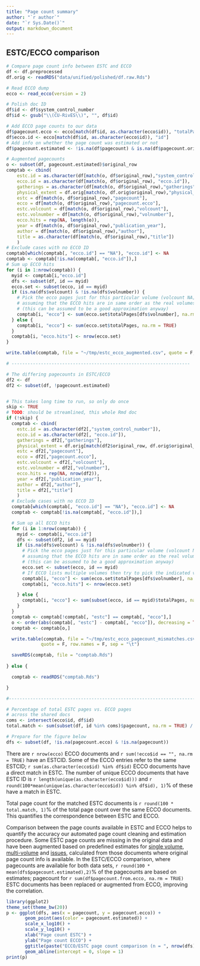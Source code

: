```yaml
---
title: "Page count summary"
author: "`r author`"
date: "`r Sys.Date()`"
output: markdown_document
---
```



## ESTC/ECCO comparison

```r
# Compare page count info between ESTC and ECCO
df <- df.preprocessed
df.orig <- readRDS("data/unified/polished/df.raw.Rds")

# Read ECCO dump
ecco <- read_ecco(version = 2)

# Polish doc ID
df$id <- df$system_control_number
df$id <- gsub("\\(CU-RivES\\)", "", df$id)

# Add ECCO page counts to our data
df$pagecount.ecco <- ecco[match(df$id, as.character(ecco$id)), "totalPages"]
df$ecco.id <- ecco[match(df$id, as.character(ecco$id)), "id"]
# Add info on whether the page count was estimated or not
df$pagecount.estimated <- !is.na(df$pagecount) & is.na(df$pagecount.orig)

# Augmented pagecounts 
o <- subset(df, pagecount.estimated)$original_row
comptab <- cbind(
	estc.id = as.character(df[match(o, df$original_row),"system_control_number"]),
	ecco.id = as.character(df[match(o, df$original_row), "ecco.id"]),	
	gatherings = as.character(df[match(o, df$original_row),"gatherings"]),
	physical_extent = df.orig[match(o, df.orig$original_row),"physical_extent"],	
	estc = df[match(o, df$original_row),"pagecount"],
	ecco = df[match(o, df$original_row),"pagecount.ecco"],
	estc.volcount = df[match(o, df$original_row),"volcount"],
	estc.volnumber = df[match(o, df$original_row),"volnumber"],
	ecco.hits = rep(NA, length(o)),
	year = df[match(o, df$original_row),"publication_year"],	
	author = df[match(o, df$original_row),"author"],	
	title = as.character(df[match(o, df$original_row),"title"])
	)
# Exclude cases with no ECCO ID	
comptab[which(comptab[, "ecco.id"] == "NA"), "ecco.id"] <- NA
comptab <- comptab[!is.na(comptab[, "ecco.id"]),]	
# Sum up ECCO hits
for (i in 1:nrow(comptab)) {
  myid <- comptab[i,"ecco.id"]
  dfs <- subset(df, id == myid)
  ecco.set <- subset(ecco, id == myid)  
  if (is.na(dfs$volcount) & !is.na(dfs$volnumber)) {
    # Pick the ecco pages just for this particular volume (volcount NA; volnumber given)
    # assuming that the ECCO hits are in same order as the real volumes
    # (this can be assumed to be a good approximation anyway)
    comptab[i, "ecco"] <- sum(ecco.set$totalPages[dfs$volnumber], na.rm = TRUE)
  } else {
    comptab[i, "ecco"] <- sum(ecco.set$totalPages, na.rm = TRUE)
  }
  comptab[i, "ecco.hits"] <- nrow(ecco.set)
}

write.table(comptab, file = "~/tmp/estc_ecco_augmented.csv", quote = F, row.names = F, sep = "\t")

# -------------------------------------------------------------------

# The differing pagecounts in ESTC/ECCO
df2 <- df
df2 <- subset(df, !pagecount.estimated)


# This takes long time to run, so only do once
skip <- TRUE
# TODO: should be streamlined, this whole Rmd doc
if (!skip) {
  comptab <- cbind(
	estc.id = as.character(df2[,"system_control_number"]),
	ecco.id = as.character(df2[, "ecco.id"]),	
	gatherings = df2[,"gatherings"],
	physical_extent = df.orig[match(df2$original_row, df.orig$original_row), "physical_extent"],	
	estc = df2[,"pagecount"],
	ecco = df2[,"pagecount.ecco"],
	estc.volcount = df2[,"volcount"],
	estc.volnumber = df2[,"volnumber"],
	ecco.hits = rep(NA, nrow(df2)),	
	year = df2[,"publication_year"],	
	author = df2[,"author"],	
	title = df2[,"title"]	
	)
  # Exclude cases with no ECCO ID	
  comptab[which(comptab[, "ecco.id"] == "NA"), "ecco.id"] <- NA
  comptab <- comptab[!is.na(comptab[, "ecco.id"]),]

  # Sum up all ECCO hits
  for (i in 1:nrow(comptab)) {
    myid <- comptab[i,"ecco.id"]
    dfs <- subset(df2, id == myid)
    if (is.na(dfs$volcount) & !is.na(dfs$volnumber)) {
      # Pick the ecco pages just for this particular volume (volcount NA; volnumber given)
      # assuming that the ECCO hits are in same order as the real volumes
      # (this can be assumed to be a good approximation anyway)
      ecco.set <- subset(ecco, id == myid)
      # If ECCO lists multiple volumes then try to pick the indicated volume
      comptab[i, "ecco"] <- sum(ecco.set$totalPages[dfs$volnumber], na.rm = TRUE)
      comptab[i, "ecco.hits"] <- nrow(ecco.set)

    } else {
      comptab[i, "ecco"] <- sum(subset(ecco, id == myid)$totalPages, na.rm = TRUE)
    }
  }
  comptab <- comptab[!comptab[, "estc"] == comptab[, "ecco"],]
  o <- order(abs(comptab[, "estc"] - comptab[, "ecco"]), decreasing = TRUE)
  comptab <- comptab[o,]

  write.table(comptab, file = "~/tmp/estc_ecco_pagecount_mismatches.csv",
		     quote = F, row.names = F, sep = "\t")

  saveRDS(comptab, file = "comptab.Rds")
  
} else {

  comptab <- readRDS("comptab.Rds")

}

#------------------------------------------------------------------------

# Percentage of total ESTC pages vs. ECCO pages
# across the shared docs
coms <- intersect(ecco$id, df$id)
total.match <- sum(subset(df, id %in% coms)$pagecount, na.rm = TRUE) / sum(subset(ecco, id %in% coms)$totalPages, na.rm = TRUE)

# Prepare for the figure below
dfs <- subset(df, !is.na(pagecount.ecco) & !is.na(pagecount))
```

There are `r nrow(ecco)` ECCO documents and `r sum(!ecco$id == "", na.rm = TRUE)` have an ESTCID. Some of the ECCO entries refer to the same ESTCID; `r sum(as.character(ecco$id) %in% df$id)` ECCO documents have a direct match in ESTC. The number of unique ECCO documents that have ESTC ID  is `r length(unique(as.character(ecco$id)))` and `r round(100*mean(unique(as.character(ecco$id)) %in% df$id), 1)`% of these have a match in ESTC.

Total page count for the matched ESTC documents is `r round(100 * total.match, 1)`% of the total page count over the same ECCO documents. This quantifies the correspondence between ESTC and ECCO.

Comparison between the page counts available in ESTC and ECCO helps to quantify the accuracy our automated page count cleaning and estimation procedure. Some ESTC page counts are missing in the original data and have been augmented based on predefined estimates for [single volume](mean_pagecounts_singlevol.csv), [multi-volume](mean_pagecounts_multivol.csv) and [issues](mean_pagecounts_issue.csv), calculated from those documents where original page count info is available. In the ESTC/ECCO comparison, where pagecounts are available for both data sets, `r round(100 * mean(dfs$pagecount.estimated),2)`% of the pagecounts are based on estimates; pagecount for `r sum(df$pagecount.from.ecco, na.rm = TRUE)` ESTC documents has been replaced or augmented from ECCO, improving the correlation.


```r
library(ggplot2)
theme_set(theme_bw(20))
p <- ggplot(dfs, aes(x = pagecount, y = pagecount.ecco)) +
       geom_point(aes(color = pagecount.estimated)) +
       scale_x_log10() +
       scale_y_log10() +       
       xlab("Page count ESTC") +
       ylab("Page count ECCO") +
       ggtitle(paste("ECCO/ESTC page count comparison (n = ", nrow(dfs), ")", sep = "")) +
       geom_abline(intercept = 0, slope = 1)
print(p)
```




